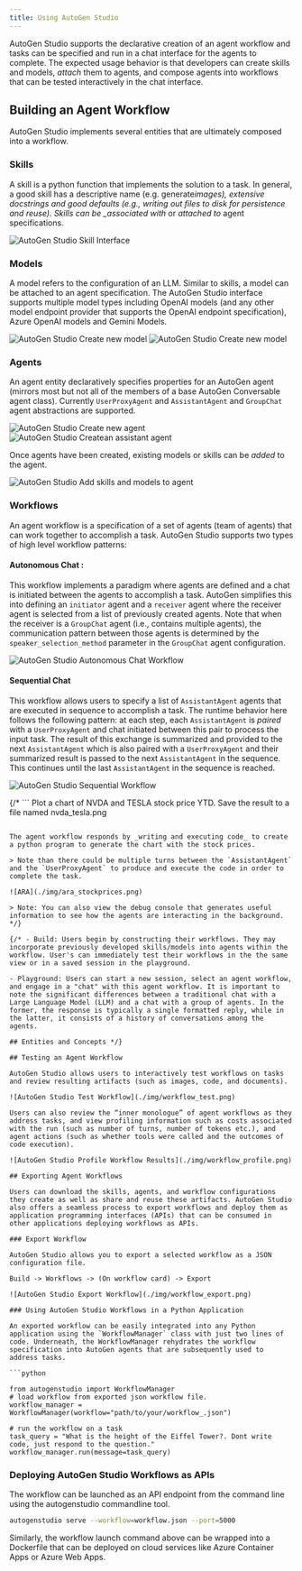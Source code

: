 ```yaml
---
title: Using AutoGen Studio
---
```


AutoGen Studio supports the declarative creation of an agent workflow and tasks can be specified and run in a chat interface for the agents to complete. The expected usage behavior is that developers can create skills and models, _attach_ them to agents, and compose agents into workflows that can be tested interactively in the chat interface.

## Building an Agent Workflow

AutoGen Studio implements several entities that are ultimately composed into a workflow.

### Skills

A skill is a python function that implements the solution to a task. In general, a good skill has a descriptive name (e.g. generate*images), extensive docstrings and good defaults (e.g., writing out files to disk for persistence and reuse). Skills can be \_associated with* or _attached to_ agent specifications.

![AutoGen Studio Skill Interface](./img/skill.png)

### Models

A model refers to the configuration of an LLM. Similar to skills, a model can be attached to an agent specification.
The AutoGen Studio interface supports multiple model types including OpenAI models (and any other model endpoint provider that supports the OpenAI endpoint specification), Azure OpenAI models and Gemini Models.

![AutoGen Studio Create new model](./img/model_new.png)
![AutoGen Studio Create new model](./img/model_openai.png)

### Agents

An agent entity declaratively specifies properties for an AutoGen agent (mirrors most but not all of the members of a base AutoGen Conversable agent class). Currently `UserProxyAgent` and `AssistantAgent` and `GroupChat` agent abstractions are supported.

![AutoGen Studio Create new agent](./img/agent_new.png)
![AutoGen Studio Createan assistant agent](./img/agent_groupchat.png)

Once agents have been created, existing models or skills can be _added_ to the agent.

![AutoGen Studio Add skills and models to agent](./img/agent_skillsmodel.png)

### Workflows

An agent workflow is a specification of a set of agents (team of agents) that can work together to accomplish a task. AutoGen Studio supports two types of high level workflow patterns:

#### Autonomous Chat :

This workflow implements a paradigm where agents are defined and a chat is initiated between the agents to accomplish a task. AutoGen simplifies this into defining an `initiator` agent and a `receiver` agent where the receiver agent is selected from a list of previously created agents. Note that when the receiver is a `GroupChat` agent (i.e., contains multiple agents), the communication pattern between those agents is determined by the `speaker_selection_method` parameter in the `GroupChat` agent configuration.

![AutoGen Studio Autonomous Chat Workflow](./img/workflow_chat.png)

#### Sequential Chat

This workflow allows users to specify a list of `AssistantAgent` agents that are executed in sequence to accomplish a task. The runtime behavior here follows the following pattern: at each step, each `AssistantAgent` is _paired_ with a `UserProxyAgent` and chat initiated between this pair to process the input task. The result of this exchange is summarized and provided to the next `AssistantAgent` which is also paired with a `UserProxyAgent` and their summarized result is passed to the next `AssistantAgent` in the sequence. This continues until the last `AssistantAgent` in the sequence is reached.

![AutoGen Studio Sequential Workflow](./img/workflow_sequential.png)

{/* ```
Plot a chart of NVDA and TESLA stock price YTD. Save the result to a file named nvda_tesla.png
```

The agent workflow responds by _writing and executing code_ to create a python program to generate the chart with the stock prices.

> Note than there could be multiple turns between the `AssistantAgent` and the `UserProxyAgent` to produce and execute the code in order to complete the task.

![ARA](./img/ara_stockprices.png)

> Note: You can also view the debug console that generates useful information to see how the agents are interacting in the background. */}

{/* - Build: Users begin by constructing their workflows. They may incorporate previously developed skills/models into agents within the workflow. User's can immediately test their workflows in the the same view or in a saved session in the playground.

- Playground: Users can start a new session, select an agent workflow, and engage in a "chat" with this agent workflow. It is important to note the significant differences between a traditional chat with a Large Language Model (LLM) and a chat with a group of agents. In the former, the response is typically a single formatted reply, while in the latter, it consists of a history of conversations among the agents.

## Entities and Concepts */}

## Testing an Agent Workflow

AutoGen Studio allows users to interactively test workflows on tasks and review resulting artifacts (such as images, code, and documents).

![AutoGen Studio Test Workflow](./img/workflow_test.png)

Users can also review the “inner monologue” of agent workflows as they address tasks, and view profiling information such as costs associated with the run (such as number of turns, number of tokens etc.), and agent actions (such as whether tools were called and the outcomes of code execution).

![AutoGen Studio Profile Workflow Results](./img/workflow_profile.png)

## Exporting Agent Workflows

Users can download the skills, agents, and workflow configurations they create as well as share and reuse these artifacts. AutoGen Studio also offers a seamless process to export workflows and deploy them as application programming interfaces (APIs) that can be consumed in other applications deploying workflows as APIs.

### Export Workflow

AutoGen Studio allows you to export a selected workflow as a JSON configuration file.

Build -> Workflows -> (On workflow card) -> Export

![AutoGen Studio Export Workflow](./img/workflow_export.png)

### Using AutoGen Studio Workflows in a Python Application

An exported workflow can be easily integrated into any Python application using the `WorkflowManager` class with just two lines of code. Underneath, the WorkflowManager rehydrates the workflow specification into AutoGen agents that are subsequently used to address tasks.

```python

from autogenstudio import WorkflowManager
# load workflow from exported json workflow file.
workflow_manager = WorkflowManager(workflow="path/to/your/workflow_.json")

# run the workflow on a task
task_query = "What is the height of the Eiffel Tower?. Dont write code, just respond to the question."
workflow_manager.run(message=task_query)

```

### Deploying AutoGen Studio Workflows as APIs

The workflow can be launched as an API endpoint from the command line using the autogenstudio commandline tool.

```bash
autogenstudio serve --workflow=workflow.json --port=5000
```

Similarly, the workflow launch command above can be wrapped into a Dockerfile that can be deployed on cloud services like Azure Container Apps or Azure Web Apps.
